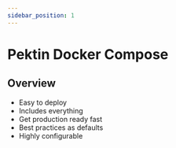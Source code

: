 ```yaml
---
sidebar_position: 1
---
```


# Pektin Docker Compose

## Overview

-   Easy to deploy
-   Includes everything
-   Get production ready fast
-   Best practices as defaults
-   Highly configurable
